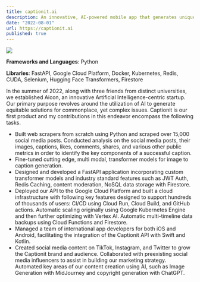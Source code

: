 ```yaml
---
title: captionit.ai
description: An innovative, AI-powered mobile app that generates unique, witty, and humorous captions for your images, tailored to your personal style and current trends.
date: "2022-08-01"
url: https://captionit.ai
published: true
---
```


[![](/captionit.png)](https://captionit.ai)

**Frameworks and Languages**: Python

**Libraries**: FastAPI, Google Cloud Platform, Docker, Kubernetes, Redis, CUDA, Selenium, Hugging Face Transformers, Firestore

In the summer of 2022, along with three friends from distinct universities, we established Aicon, an innovative Artificial Intelligence-centric startup. Our primary purpose revolves around the utilization of AI to generate equitable solutions for commonplace, yet complex issues. Captionit is our first product and my contributions in this endeavor encompass the following tasks.

- Built web scrapers from scratch using Python and scraped over 15,000 social media posts. Conducted analysis on the social media posts, their images, captions, likes, comments, shares, and various other public metrics in order to identify the key components of a successful caption.
- Fine-tuned cutting edge, multi modal, transformer models for image to caption generation.
- Designed and developed a FastAPI application incorporating custom transformer models and industry standard features such as JWT Auth, Redis Caching, content moderation, NoSQL data storage with Firestore.
- Deployed our API to the Google Cloud Platform and built a cloud infrastructure with following key features designed to support hundreds of thousands of users: CI/CD using Cloud Run, Cloud Build, and GitHub actions. Automatic scaling originally using Google Kubernetes Engine and then further optimizing with Vertex AI. Automatic multi-timeline data backups using Cloud Functions and Firestore.
- Managed a team of international app developers for both iOS and Android, facilitating the integration of the Captionit API with Swift and Kotlin.
- Created social media content on TikTok, Instagram, and Twitter to grow the Captionit brand and audience. Collaborated with preexisting social media influencers to assist in building our marketing strategy. Automated key areas of our content creation using AI, such as Image Generation with MidJourney and copyright generation with ChatGPT.
